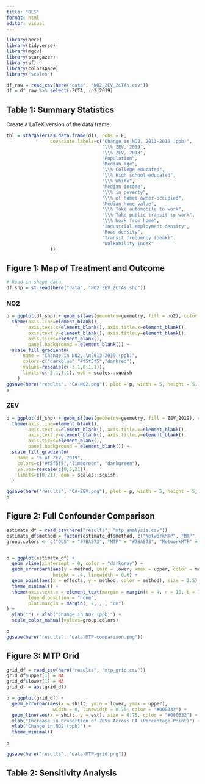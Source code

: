 ```yaml
---
title: "OLS"
format: html
editor: visual
---
```


```r
library(here)
library(tidyverse)
library(mgcv)
library(stargazer)
library(sf)
library(colorspace)
library("scales")

df_raw = read_csv(here("data", "NO2_ZEV_ZCTAs.csv"))
df = df_raw %>% select(-ZCTA, -n2_2019)

```

## Table 1: Summary Statistics

Create a LaTeX version of the data frame:

```r
tbl = stargazer(as.data.frame(df), nobs = F, 
                covariate.labels=c("Change in NO2, 2013-2019 (ppb)",
                                   "\\% ZEV, 2019",
                                   "\\% ZEV, 2013",
                                   "Population",
                                   "Median age",
                                   "\\% College educated",
                                   "\\% High school educated",
                                   "\\% White",
                                   "Median income",
                                   "\\% in poverty",
                                   "\\% of homes owner-occupied",
                                   "Median home value",
                                   "\\% Take automobile to work",
                                   "\\% Take public transit to work",
                                   "\\% Work from home",
                                   "Industrial employment density",
                                   "Road density",
                                   "Transit frequency (peak)",
                                   "Walkability index"
                ))
```

## Figure 1: Map of Treatment and Outcome

```r
# Read in shape data
df_shp = st_read(here("data", "NO2_ZEV_ZCTAs.shp"))
```

### NO2

```r
p = ggplot(df_shp) + geom_sf(aes(geometry=geometry, fill = no2), color = NA) + 
  theme(axis.line=element_blank(), 
        axis.text.x=element_blank(), axis.title.x=element_blank(),
        axis.text.y=element_blank(), axis.title.y=element_blank(),
        axis.ticks=element_blank(), 
        panel.background = element_blank()) + 
  scale_fill_gradientn(
      name = "Change in NO2, \n2013-2019 (ppb)",
      colors=c("darkblue","#f5f5f5","darkred"),
      values=rescale(c(-3.1,0,1.1)),
      limits=c(-3.1,1.1), oob = scales::squish
    )
ggsave(here("results", "CA-NO2.png"), plot = p, width = 5, height = 5, units = "in", dpi = 300)
p

```

### ZEV

```r

p = ggplot(df_shp) + geom_sf(aes(geometry=geometry, fill = ZEV_2019), color = NA) + 
  theme(axis.line=element_blank(), 
        axis.text.x=element_blank(), axis.title.x=element_blank(),
        axis.text.y=element_blank(), axis.title.y=element_blank(),
        axis.ticks=element_blank(), 
        panel.background = element_blank()) + 
  scale_fill_gradientn(
    name = "% of ZEV, 2019",
    colors=c("#f5f5f5","limegreen", "darkgreen"),
    values=rescale(c(0,5,21)),
    limits=c(0,21), oob = scales::squish, 
  )

ggsave(here("results", "CA-ZEV.png"), plot = p, width = 5, height = 5, units = "in", dpi = 300)
p
```

## Figure 2: Full Confounder Comparison

```r
estimate_df = read_csv(here("results", "mtp_analysis.csv"))
estimate_df$method = factor(estimate_df$method, c("NetworkMTP", "MTP",  "OLS"))
group.colors <- c("OLS" = "#7BA573", "MTP" = "#7BA573", "NetworkMTP" = "#000332")


p = ggplot(estimate_df) + 
  geom_vline(xintercept = 0, color = "darkgray") +
  geom_errorbarh(aes(y = method, xmin = lower, xmax = upper, color = method), 
                 height = .4, linewidth = 0.6) + 
  geom_point(aes(x = effects, y = method, color = method), size = 2.5) +
  theme_minimal() + 
  theme(axis.text.x = element_text(margin = margin(t = 4, r = 10, b = 10, l = 10)),
        legend.position = "none", 
        plot.margin = margin(, 2, , , "cm")
) +
  ylab("") + xlab("Change in NO2 (ppb)") +
  scale_color_manual(values=group.colors) 

p
ggsave(here("results", "data-MTP-comparison.png"))

```

## Figure 3: MTP Grid

```r
grid_df = read_csv(here("results", "mtp_grid.csv"))
grid_df$upper[1] = NA
grid_df$lower[1] = NA
grid_df = abs(grid_df)

p = ggplot(grid_df) + 
  geom_errorbar(aes(x = shift, ymin = lower, ymax = upper), 
                 width = 0, linewidth = 0.75, color = "#000332") + 
  geom_line(aes(x = shift, y = est), size = 0.75, color = "#000332") +
  xlab("Increase in Proportion of ZEVs Across CA (Percentage Point)") +
  ylab("Change in NO2 (ppb)") + 
  theme_minimal()

p

ggsave(here("results", "data-MTP-grid.png"))


```

## Table 2: Sensitivity Analysis
